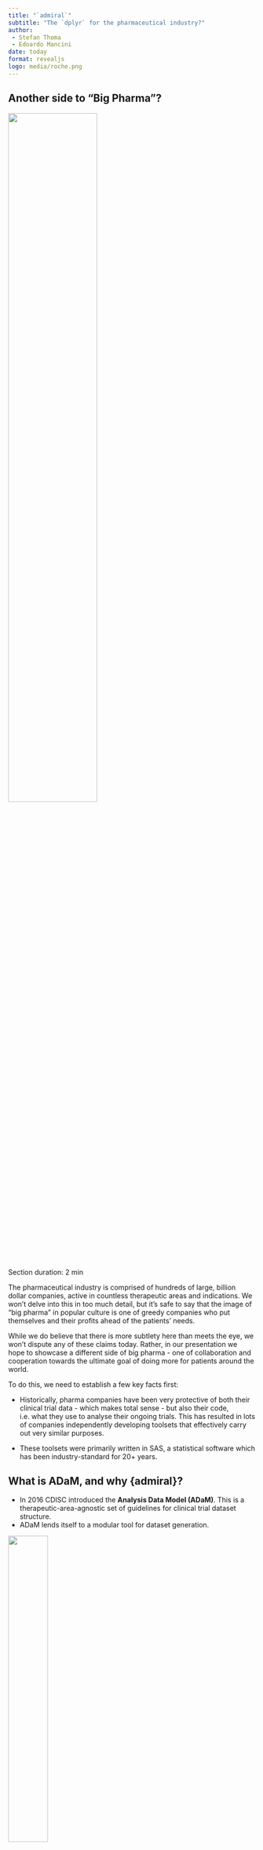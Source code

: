 ```yaml
---
title: "`admiral`"
subtitle: "The `dplyr` for the pharmaceutical industry?"
author: 
 - Stefan Thoma
 - Edoardo Mancini
date: today
format: revealjs
logo: media/roche.png
---
```


## Another side to "Big Pharma"?

![](media/evil_scientist.jpg){fig-align="center" width="60%" height="60%"}

::: notes
Section duration: 2 min

The pharmaceutical industry is comprised of hundreds of large, billion dollar companies, active in countless therapeutic areas and indications. We won't delve into this in too much detail, but it's safe to say that the image of "big pharma" in popular culture is one of greedy companies who put themselves and their profits ahead of the patients' needs.

While we do believe that there is more subtlety here than meets the eye, we won't dispute any of these claims today. Rather, in our presentation we hope to showcase a different side of big pharma - one of collaboration and cooperation towards the ultimate goal of doing more for patients around the world.

To do this, we need to establish a few key facts first:

-   Historically, pharma companies have been very protective of both their clinical trial data - which makes total sense - but also their code, i.e. what they use to analyse their ongoing trials. This has resulted in lots of companies independently developing toolsets that effectively carry out very similar purposes.

-   These toolsets were primarily written in SAS, a statistical software which has been industry-standard for 20+ years.
:::

## What is ADaM, and why {admiral}?

-   In 2016 CDISC introduced the **Analysis Data Model (ADaM)**. This is a therapeutic-area-agnostic set of guidelines for clinical trial dataset structure.
-   ADaM lends itself to a modular tool for dataset generation.

::: {layout-ncol="2"}
![](media/cdisc.png){width="40%" height="40%"}

![](media/lego.png){width="20%" height="20%"}
:::

::: notes
Section duration: 4 min

In 2016, CDISC, which is an institution which sets data standards across the industry, introduced the Analysis Data Model, also known as ADaM. Without delving into too much detail, this can be thought of as a precise set of guidelines mandating the structure of the datasets that underpin clinical trial analysis. So, every company running a clinical trial after 2016 - no matter the therapeutic area - was now required to convert their collected, raw data into ADaM datasets prior to creating the tables, listings and graphs that will be used to evaluate the trial's outcome.

Note that we are glossing over the fact that there exists an intermediate set of datasets called SDTM datasets between the raw datasets step and the ADaM step. This isn't so relevant for our presentation, other than for the fact that it means the starting point for the ADaM datsets is also common across industry.

We also don't need to go into too much detail about what ADaM datasets actually look like, but it's important to understand that the steps used to construct them are often dataset-agnostic. Some examples include:

-   Merging a subset of a dataset with another dataset
-   Adding derived records based on existing ones
-   Converting character strings to dates and imputing missing values

Consequently, it stands to reason that if ever a tool (or package) could exist to aid in the generation of these ADaMs, this tool could be modular: various derivations could be chained together and customised to generate your dataset of interest. Ideally, this package would also interact seamlessly with the {tidyverse}, so that if ever a step for adding a new variable was trivial, then simple {dplyr} code could be slotted in to your derivation sequence. This idea is exactly the thought behind the inception of the {admiral} package.
:::

## {admiral}

::: columns
::: {.column width="60%"}
-   **Modular functions** extending dplyr, and **manuals** and **templates**
    -   Core functionality that can be extended to specific therapeutic areas
    -   Specific to very standardized data and processes
-   Created by users for users
:::

::: {.column width="40%"}
![](media/admiral.png)
:::
:::

::: notes
Section duration: 2 min

In my view, admiral brings to the table three types of technical value. First and most obvious: admiral provides a modular framework for data manipulation that extends the functionalities of `dplyr` and is tailored to the creation of ADaM data sets. You can see on the right side an example of how this works. But the value of admiral is not just the functions. It also offers extensive manuals and vignettes that describe the programming processes *and* the CDISC data standard mindset behind it. In a way, it serves as an extension to the CDISC implementation guides. And to save a lot of time, it also provides templates for the different types of ADaM datasets that serve as a very practical starting point for ADaM programming.

Aside from the technical aspects, the open source nature of the project facilitated the emergence of an admiral community. This community is active both on github and on our slack channel and consists of both users and developers. The fact that these two overlap is another benefit. This allows for efficient development and very short feedback lines.
:::

## {admiral} code example {.smaller}


::: columns

::: {.column width="60%"}

```r
#| eval: False
#| include: True
#| echo: True
#| code-line-numbers: "1|2,3,4,5,6,7"
adae_dates <- ae %>%
  # join ADSL to AE
  derive_vars_merged(
    dataset_add = adsl,
    new_vars = adsl_derv_vars,
    by_vars = get_admiral_option("subject_keys")
  ) %>%
  # analysis end date/time (AENDTM), imputation flags (AENDTF/AENTMF)
  slice_derivation(
    derivation = derive_vars_dtm,
    args = params(
      dtc = AEENDTC,
      new_vars_prefix = "AEN",
      date_imputation = "last",
      time_imputation = "last",
      preserve = TRUE
    ),
    derivation_slice(
      filter = AEOUT == "FATAL",
      args = params(
        highest_imputation = "Y",
        max_dates = exprs(DTHDT)
      )
    ),
    derivation_slice(
      filter = TRUE,
      args = params(
        highest_imputation = "M",
        max_dates = NULL
      )
    )
  )
```

:::

::: {.column width="40%"} 

![](media/derive_vars_merged.png)


:::

:::

## {admiral} code example {.smaller}


::: columns

::: {.column width="60%"}

```r
#| eval: False
#| include: True
#| echo: True
#| code-line-numbers: "8,9,10,11,12,13,14,15,16,17|18,19,20,21,22,23|31,25,26,27,28,29,30"
adae_dates <- ae %>%
  # join ADSL to AE
  derive_vars_merged(
    dataset_add = adsl,
    new_vars = adsl_derv_vars,
    by_vars = get_admiral_option("subject_keys")
  ) %>%
  # analysis end date/time (AENDTM), imputation flags (AENDTF/AENTMF)
  slice_derivation(
    derivation = derive_vars_dtm,
    args = params(
      dtc = AEENDTC,
      new_vars_prefix = "AEN",
      date_imputation = "last",
      time_imputation = "last",
      preserve = TRUE
    ),
    derivation_slice(
      filter = AEOUT == "FATAL",
      args = params(
        highest_imputation = "Y",
        max_dates = exprs(DTHDT)
      )
    ),
    derivation_slice(
      filter = TRUE,
      args = params(
        highest_imputation = "M",
        max_dates = NULL
      )
    )
  )
```

:::

::: {.column width="40%"} 

![](media/slice_derivation.png)


:::

:::

## Goal of {admiral}

-   Establish {admiral} workflow as *the* standard for ADaM creation by ...
    -   building trust in {admiral}
    -   encouraging R adoption across the industry

**trust fall img**

::: notes
Section duration: 1 min

What we would like to achieve with admiral is that it is established as *the* standard tool for ADaM creation in R. Not just across the all therapeutic areas, but also across the pharmaceutical industry. This should help ease the transition of pharmaceutical companies towards an open source workflow for clinical data science.

For that to happen, other companies must trust the product, as switching to R is a very big challenge for companies with a history of relying on licensed analysis software. We must provide a stable solution that is accepted by regulators, and user friendly, and we must ensure that such a project will not be abandoned anytime soon.

Lets talk about how we get to that point.
:::



## Building trust {.smaller}

-   Started as a collaboration of GSK and Roche
    -   Commitment and funding from both Roche and GSK makes it hard to ignore
    -   Hard for either company to monetize
    -   Ensures that the package stays open source and free to use
    -   Maintenance
-   Open source from the start
-   Involve community early on
    -   Serve the needs of many, not just of one company

::: notes
Section duration: 1:30 min

As trust is so important for this project, I want to share what helped us establish this in the first place. To begin with, admiral was co-developed by GSK and Roche as a collaboration. Having such large companies back the admiral project early on (i.e. assigning meaningful percentages of programmers' time to this open sourced project) helped it to be taken seriously from the start. Very early on, we were able to ask many programmers across the industry to experiment with and give feedback on the prototype admiral package. That was very valuable, as it showed us that other companies were interested as well.

Sharing the license between two companies also makes it much harder to monetize for any company on its own. This is a good thing, as other companies probably would not like to jump on a package that might get put behind a pay wall later. These big names also help as package maintenance will come up at one point in the package life cycle, and abandoning a package is much harder if a companies reputation is somehow tied to it.
:::

## Extension packages

-   Same user "feel" & language
-   Same development practices
-   Compatible modularity
-   Stability and trust
    -   Below par {admiral} extension package harms reputation of {admiral}
    -   Less trust means fewer users and less adoption of open source in the industry

::: notes
Section duration: 2:30 min

The decision to split admiral into one core package and multiple therapeutic area specific extension packages was a way to ensure that resources for admiral are concentrated on the core values at first.

An extension package extends the core functionality of admiral to a specific therapeutic area. This could be for example admiral_onco admiral_vaccine, or admiral_ophtha. We want those packages to exist and be successful, but the core team does not have the capacity or the therapeutic area knowledge to take on the development of these packages. We even want them to exist for therapeutic areas where Roche & GSK are not even active yet.

But we also have high expectations of the extension packages: The package usage, interface and layout should look and feel coherent with the core package. Once a user is familiar with the core package, they should be able to pick up any extension package quickly. This coherence should not only be on the user level. The same should go for developers: Code should follow the same standards and practices. And it should not be redundant: If a function already exists in the core package it should not be re-implemented in the extension package. Further, all admiral packages need to be able to work together seamlessly.

Most importantly, the package needs to function reliably. Having a sub-standard extension package would reflect badly on the core package as well. This could erode trust and hinder the adoption of open source practices in the pharmaceutical industry.

High goals. But how do we get there?
:::

## Setting them up for success

-   Instructions
    -   {admiraldev} rules & templates
    -   Git Structure & CICD
    -   One core member representative
-   Expectation management:
    -   Small scope!
    -   Effort required
    -   Assigned FTE

::: notes
Section duration: 2:45 min

Extension packages are developed in something like a franchise model. We took away two main points. One: We must give very clear instructions and structure to the extension developers. `admiraldev` is a separate package that was created specifically for admiral developers. It lists detailed instructions for code-style, naming and coding conventions, even helper functions and much more. We also provide github templates and CICD workflows that ensure certain standards like code styling, link checking, test coverage, etc. While those two things go a long way, the most resource intensive approach to this franchising is that one member of the core team acts as a representative who is either directly involved in the extension development, or is involved in a consulting function.

The second important learning is the management of expectation for the extension development teams. We have to make sure that a new team carefully considers the scope of their project. It should be well defined and achieveable. They have to think about the effort required to get there, and whether they can bring enough resources to the table to achieve that. Ideally, a certain amount of working percentages should be assigned to the task, and the workload should be shared across different companies. And most importantly, it should be clear to the team that this will require ongoing efforts: Even after most of the goals are implemented, the package needs to be maintained and periodically updated. It needs to be kept in line with the core admiral package, with the most current version of other packages it relies on, and also with changes in data standards, to remain useful to programmers.
:::

## A success story: {admiralvaccine}

-   The COVID-19 pandemic was a worldwide catastrophe, but it was also an opportunity to **collaborate further** within pharma...
-   ... Enter {admiralvaccine}!

::: {layout-ncol="2"}
![](media/covid.jpg){width="40%" height="40%"}

![](media/admiralvaccine.png){width="15%" height="15%"}
:::

::: notes
Section duration: 3 min

One of the greatest successes of our cross-company collaboration lies in the story behind the creation of an admiral extension package to deal with vaccine data.

To set the scene for you all, within the pharmaceutical industry and the wider world there was a great deal of interest in the area of vaccines during the period between 2020 and 2023 (for obvious reasons). From the outside, we all saw how quickly companies like Pfizer, Moderna and Astra Zeneca were able to bring Covid-19 vaccines to market. You will all appreciate that within the pharma industry, this required huge efforts all areas of drug development, one of which naturally was the creation of vaccine-specific ADaM datasets.

To cut a long story short, the atmosphere of cross-company collaboration and the contribution framework that we had set up within the {admiral} family meant that we in the {admiral} family were able to connect with programmers from Pfizer, which was a company that had not meaningfully contributed to the open-source {admiral} efforts previously, and empower them take the lead on the creation of {admiralvaccine} - a vaccine-specific extension to {admiral}. The package was co-developed in partnership with two other big pharma companies GSK and Novartis, as well as members of the core {admiral} team who supported the upskilling of this new team and ensured package contents was up to par with our standards. The {admiralvaccine} package released its first version in the summer of 2023, and enabled the sponsor companies to share and open-source many of the vaccine-related learnings they had acquired during the pandemic, and we firmly believe that this will foster even more cross-industry collaborations to tackle any challenges the future might hold.

We should stress that not all aspects of this experience were strictly positive: one chief observation we made was that the team behind the vaccines package was laser-focused on releasing a first version of {admiralvaccine}, but lost lots of interest as the time came to later maintain the package. Maybe this was a by-product of the huge drive and pressure to deliver in the short term that those involved had experienced when working on the vaccines themselves. Consequently within the core {admiral} team we had to work with the {admiralvaccine} leads to convey the importance of package maintenance, and this is an area that we are still working on to this day.
:::

## {admiral}: Looking ahead

Training models on {admiral} documentation: could genAI be the next frontier?

::: {layout-ncol="2"}
![](media/admiral_website.png){width="15%" height="15%"}

![](media/ai.png){width="20%" height="20%"}
:::

::: notes
Section duration {1 min}

Similar to {dplyr}, the core {admiral} package has now reached a point of maturity and stability, where we do not anticipate the need for large overhauls of our material in the future. At the same time, our documentation has undergone many rounds of review and is robust and extensive. Industry uptake is contantly on the rise and we see a near future where it is **the** default solution for ADaM creation.

As such, one avenue for improvement in the future is with regards to the learning curve required to get used to the package. AI is all the rage right now, so why not try to apply it to {admiral} as well? At the moment, there are efforts internally at various companies to train LLMs and chatbots on {admiral} documentation, which have proven quite fruitful. There hasn't yet been an Open Source effort in this space, though it is true that because everything is Open Source, the next re-training of something like Chat GPT may suddenly result in the model being an expert on ADaM creation!

So, we are very excited for what the future holds!

*Note: could also talk about automation efforts for {admiral}, but weary of time and having to descrive things like specs first.*
:::

## Q&A and resources

::: notes
Add: admiral website, cheat sheet, anything else? Mention the Blog as well.
:::
